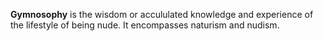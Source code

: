 '''Gymnosophy''' is the wisdom or accululated knowledge and experience of the lifestyle of being nude. It encompasses naturism and nudism.